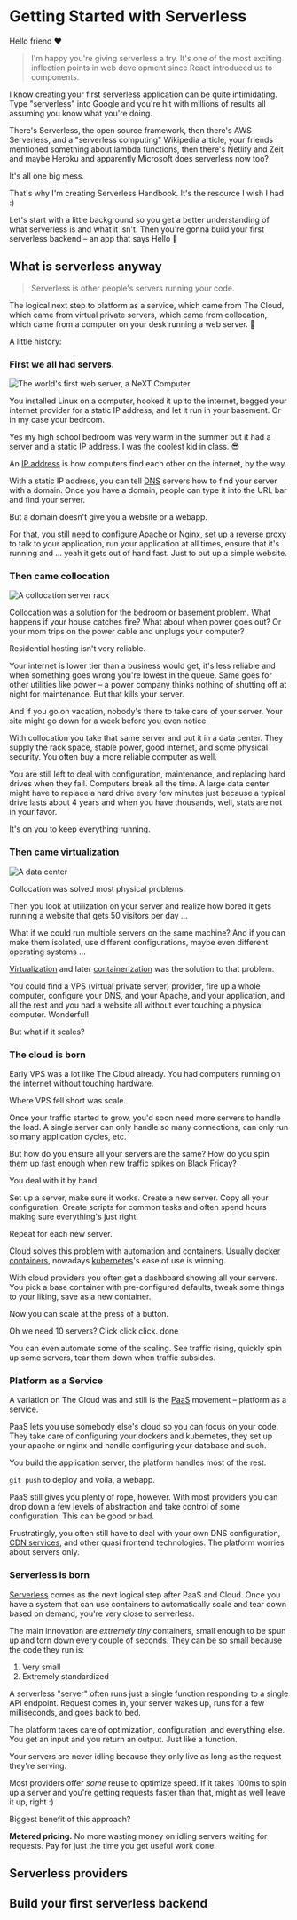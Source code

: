
# Getting Started with Serverless

Hello friend ❤️

> I'm happy you're giving serverless a try. It's one of the most exciting inflection points in web development since React introduced us to components.

I know creating your first serverless application can be quite intimidating. Type "serverless" into Google and you're hit with millions of results all assuming you know what you're doing.

There's Serverless, the open source framework, then there's AWS Serverless, and a "serverless computing" Wikipedia article, your friends mentioned something about lambda functions, then there's Netlify and Zeit and maybe Heroku and apparently Microsoft does serverless now too?

It's all one big mess.

<Giphy search="overwhelmed" />

That's why I'm creating Serverless Handbook. It's the resource I wish I had :)

Let's start with a little background so you get a better understanding of what serverless is and what it isn't. Then you're gonna build your first serverless backend – an app that says Hello 👋

## What is serverless anyway

> Serverless is other people's servers running your code.

The logical next step to platform as a service, which came from The Cloud, which came from virtual private servers, which came from collocation, which came from a computer on your desk running a web server. 🤯

A little history:

### First we all had servers.

![The world's first web server, a NeXT Computer](../images/First_Web_Server.jpg)

You installed Linux on a computer, hooked it up to the internet, begged your internet provider for a static IP address, and let it run in your basement. Or in my case your bedroom.

Yes my high school bedroom was very warm in the summer but it had a server and a static IP address. I was the coolest kid in class. 😎

An [IP address](https://en.wikipedia.org/wiki/IP_address) is how computers find each other on the internet, by the way.

With a static IP address, you can tell [DNS](https://en.wikipedia.org/wiki/Domain_Name_System) servers how to find your server with a domain. Once you have a domain, people can type it into the URL bar and find your server.

But a domain doesn't give you a website or a webapp.

For that, you still need to configure Apache or Nginx, set up a reverse proxy to talk to your application, run your application at all times, ensure that it's running and ... yeah it gets out of hand fast. Just to put up a simple website.

### Then came collocation

![A collocation server rack](../images/Rack001.png)

Collocation was a solution for the bedroom or basement problem. What happens if your house catches fire? What about when power goes out? Or your mom trips on the power cable and unplugs your computer?

Residential hosting isn't very reliable.

Your internet is lower tier than a business would get, it's less reliable and when something goes wrong you're lowest in the queue. Same goes for other utilities like power – a power company thinks nothing of shutting off at night for maintenance. But that kills your server.

And if you go on vacation, nobody's there to take care of your server. Your site might go down for a week before you even notice.

With collocation you take that same server and put it in a data center. They supply the rack space, stable power, good internet, and some physical security. You often buy a more reliable computer as well.

You are still left to deal with configuration, maintenance, and replacing hard drives when they fail. Computers break all the time. A large data center might have to replace a hard drive every few minutes just because a typical drive lasts about 4 years and when you have thousands, well, stats are not in your favor.

It's on you to keep everything running.

### Then came virtualization

![A data center](../images/photo-1558494949-ef010cbdcc31.jpeg)

Collocation was solved most physical problems.

Then you look at utilization on your server and realize how bored it gets running a website that gets 50 visitors per day ...

What if we could run multiple servers on the same machine? And if you can make them isolated, use different configurations, maybe even different operating systems ...

[Virtualization](https://en.wikipedia.org/wiki/Virtual_private_server) and later [containerization](https://en.wikipedia.org/wiki/OS-level_virtualisation) was the solution to that problem.

You could find a VPS (virtual private server) provider, fire up a whole computer, configure your DNS, and your Apache, and your application, and all the rest and you had a website all without ever touching a physical computer. Wonderful!

But what if it scales?

### The cloud is born

Early VPS was a lot like The Cloud already. You had computers running on the internet without touching hardware.

Where VPS fell short was scale.

Once your traffic started to grow, you'd soon need more servers to handle the load. A single server can only handle so many connections, can only run so many application cycles, etc.

But how do you ensure all your servers are the same? How do you spin them up fast enough when new traffic spikes on Black Friday?

You deal with it by hand.

Set up a server, make sure it works. Create a new server. Copy all your configuration. Create scripts for common tasks and often spend hours making sure everything's just right.

Repeat for each new server.

Cloud solves this problem with automation and containers. Usually [docker containers](<https://en.wikipedia.org/wiki/Docker_(software)>), nowadays [kubernetes](https://en.wikipedia.org/wiki/Kubernetes)'s ease of use is winning.

With cloud providers you often get a dashboard showing all your servers. You pick a base container with pre-configured defaults, tweak some things to your liking, save as a new container.

Now you can scale at the press of a button.

Oh we need 10 servers? Click click click. done

You can even automate some of the scaling. See traffic rising, quickly spin up some servers, tear them down when traffic subsides.

### Platform as a Service

A variation on The Cloud was and still is the [PaaS](https://en.wikipedia.org/wiki/Platform_as_a_service) movement – platform as a service.

PaaS lets you use somebody else's cloud so you can focus on your code. They take care of configuring your dockers and kubernetes, they set up your apache or nginx and handle configuring your database and such.

You build the application server, the platform handles most of the rest.

`git push` to deploy and voila, a webapp.

PaaS still gives you plenty of rope, however. With most providers you can drop down a few levels of abstraction and take control of some configuration. This can be good or bad.

Frustratingly, you often still have to deal with your own DNS configuration, [CDN services](https://en.wikipedia.org/wiki/Content_delivery_network), and other quasi frontend technologies. The platform worries about servers only.

### Serverless is born

[Serverless](https://en.wikipedia.org/wiki/Serverless_computing) comes as the next logical step after PaaS and Cloud. Once you have a system that can use containers to automatically scale and tear down based on demand, you're very close to serverless.

The main innovation are _extremely tiny_ containers, small enough to be spun up and torn down every couple of seconds. They can be so small because the code they run is:

1. Very small
2. Extremely standardized

A serverless "server" often runs just a single function responding to a single API endpoint. Request comes in, your server wakes up, runs for a few milliseconds, and goes back to bed.

The platform takes care of optimization, configuration, and everything else. You get an input and you return an output. Just like a function.

Your servers are never idling because they only live as long as the request they're serving.

Most providers offer _some_ reuse to optimize speed. If it takes 100ms to spin up a server and you're getting requests faster than that, might as well leave it up, right :)

Biggest benefit of this approach?

**Metered pricing.** No more wasting money on idling servers waiting for requests. Pay for just the time you get useful work done.

## Serverless providers

## Build your first serverless backend
